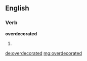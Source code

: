==English==

===Verb===
'''overdecorated'''

# {{en-past of|overdecorate}}

[[de:overdecorated]]
[[mg:overdecorated]]